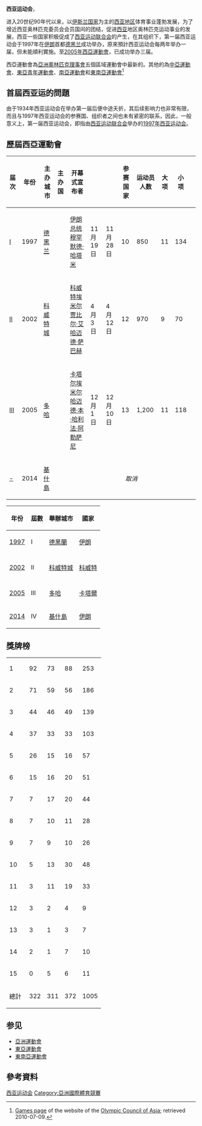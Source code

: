 '''西亚运动会'''，{{fact|起源于1934年，在当时[[印度|印度]]体育人[[古鲁·桑迪|古鲁·桑迪]]的推动下，[[印度|印度]]、[[斯里兰卡|锡兰]]、[[阿富汗|阿富汗]]和[[巴基斯坦|巴基斯坦]]4个地区在[[印度|印度]][[首都|首都]][[新德里|新德里]]举办了第一届西亚运动会。比赛项目主要有：[[曲棍球|曲棍球]]、[[篮球|篮球]]、[[田径|田径]]等。原定于4年后在巴基斯坦举行的第二届西亚运动会，因[[第二次世界大战|第二次世界大战]]爆发而停办，西亚运动会也因此中断。}}

进入20世纪90年代以来，以[[伊斯兰国家|伊斯兰国家]]为主的[[西亚|西亚地区]]体育事业蓬勃发展，为了增近西亚奥林匹克委员会会员国间的团结，促进[[西亚|西亚]]地区奥林匹克运动事业的发展，西亚一些国家积极促成了[[西亚运动联合会|西亚运动联合会]]的产生，在其组织下，第一届西亚运动会于1997年在[[伊朗|伊朗]]首都[[德黑兰|德黑兰]]成功举办，原來預計西亚运动会每两年举办一届，但未能順利實施。至[[2005年西亞運動會|2005年西亞運動會]]，已成功举办三届。

西亞運動會為[[亞洲奧林匹克理事會|亞洲奧林匹克理事會]]五個區域運動會中最新的。其他的為[[中亞運動會|中亞運動會]]、[[東亞青年運動會|東亞青年運動會]]、[[南亞運動會|南亞運動會]]和[[東南亞運動會|東南亞運動會]]<ref>[http://www.ocasia.org/Game/GamesL1.aspx?GPCode=4 Games page] {{Wayback|url=http://www.ocasia.org/Game/GamesL1.aspx?GPCode=4 |date=20101211194136 }} of the website of the [[Olympic_Council_of_Asia|Olympic Council of Asia]]; retrieved 2010-07-09.</ref>

== 首屆西亚运的問題 ==
由于1934年西亚运动会在举办第一届后便中途夭折，其后续影响力也非常有限，而且与1997年西亚运动会的参赛国、组织者之间也未有紧密的联系，因此，一般意义上，第一届西亚运动会，即指由[[西亚运动联合会|西亚运动联合会]]举办的[[1997年西亚运动会|1997年西亚运动会]]。

== 歷屆西亞運動會 ==
{{main|亚洲运动会主办城市列表}}
{{Location map+|Asia|width=800|float=center|width=450|caption=西亚运动会主办城市|places=
{{Location map~|Asia|position=right|lat=35.7  |long=51.42|label='''[[德黑蘭|1997]]'''}}
{{Location map~|Asia|position=right|lat=29.375|long=47.98|label='''[[科威特城|2002]]'''}}
{{Location map~|Asia|position=left|lat=25.3  |long=51.53|label='''[[多哈|2005]]'''}}
{{Location map~|Asia|position=right|lat=26.32 |long=53.58|label='''[[基什島|2014]]'''}}
}}
{| class="wikitable"
|-
!届次
!年份
!主办城市
!主办国
!开幕式宣布者
!{{nowrap|开幕日}}
!{{nowrap|闭幕日}}
!参赛国家
!运动员人数
!大项
!小项
!{{nowrap|Top Placed Team}}
|-
|[[1997年西亞運動會|I]]
|1997
|align=left|[[德黑兰|德黑兰]]
|align=left|{{flag|Iran}} 
|[[伊朗总统|伊朗总统]][[穆罕默德·哈塔米|穆罕默德·哈塔米]]
|align=left| 11月19日 
|align=left| 11月28日 
|10
|850
|11
|134
|align=left|{{flagIOC2team|IRI|1997 West Asian Games}}
|-
|[[2002年西亞運動會|II]]
|2002
|align=left|[[科威特城|科威特城]]
|align=left|{{flag|Kuwait}} 
|[[科威特埃米尔|科威特埃米尔]][[贾比尔·艾哈迈德·萨巴赫|贾比尔·艾哈迈德·萨巴赫]]
|align=left| 4月3日 
|align=left| 4月12日 
|12
|970
|9
|70
|align=left|{{flagIOC2team|KUW|2002 West Asian Games}}
|-
|[[2005年西亞運動會|III]]
|2005
|align=left|[[多哈|多哈]]
|align=left|{{flag|Qatar}} 
|[[卡塔尔埃米尔|卡塔尔埃米尔]][[哈迈德·本·哈利法·阿勒萨尼|哈迈德·本·哈利法·阿勒萨尼]]
|align=left| 12月1日 
|align=left| 12月10日 
|13
|1,200
|11
|118
|align=left|{{flagIOC2team|QAT|2005 West Asian Games}}
|-
|[[2014年西亞運動會|-]]
|2014
|align=left|[[基什島|基什島]]
|align=left|{{flag|Iran}} 
|colspan=8 align=center|''取消''
|}
{| class=wikitable
|- align=center bgcolor=#C1D8FF
!年份
!屆數
!舉辦城市
!國家
|- align=center bgcolor=#F5FAFF
|[[1997年西亞運動會|1997]]
|I
|[[德黑蘭|德黑蘭]]
|[[伊朗|伊朗]]
|-
|- align=center bgcolor=#D0E7FF
|[[2002年西亞運動會|2002]]
|II
|[[科威特城|科威特城]]
|[[科威特|科威特]]
|-
|- align=center bgcolor=#F5FAFF
|[[2005年西亞運動會|2005]]
|III
|[[多哈|多哈]]
|[[卡塔爾|卡塔爾]]
|- align=center bgcolor=#F5FAFF
|[[2014年西亞運動會|2014]]
|IV
|[[基什島|基什島]]
|[[伊朗|伊朗]]
|}

== 獎牌榜 ==
{| {{RankedMedalTable}}
|-
|1||style="text-align:left"|{{IRI}}||92||73||88||253
|-
|2||style="text-align:left"|{{KWT}}||71||59||56||186
|- 
|3||style="text-align:left"|{{SYR}}||44||46||49||139
|-
|4||style="text-align:left"|{{QAT}}||37||33||33||103
|-
|5||style="text-align:left"|{{KGZ}}||26||15||16||57
|-
|6||style="text-align:left"|{{KSA}}||15||16||20||51
|-
|7||style="text-align:left"|{{JOR}}||7||17||20||44
|- 
|8||style="text-align:left"|{{UAE}}||7||10||11||28
|-
|9||style="text-align:left"|{{LIB}}||7||9||10||26
|-
|10||style="text-align:left"|{{TKM}}||5||13||30||48
|-
|11||style="text-align:left"|{{TJK}}||3||11||19||33
|-
|12||style="text-align:left"|{{BHR}}||3||2||4||9
|-
|13||style="text-align:left"|{{YEM}}||3||1||3||7
|-
|14||style="text-align:left"|{{IRQ}}||2||1||7||10
|-
|15||style="text-align:left"|{{OMA}}||0||5||6||11
|-
!colspan=2|總計||322||311||372||1005
|}

== 参见 ==
* [[亞洲運動會|亞洲運動會]]
* [[東亞運動會|東亞運動會]]
* [[東南亞運動會|東南亞運動會]]
==參考資料==
{{Reflist}}

{{西亞運動會}}
{{亚洲运动会}}
{{綜合性運動會}}
[[Category:西亚运动会|]]
[[Category:亞洲國際體育競賽|Category:亞洲國際體育競賽]]